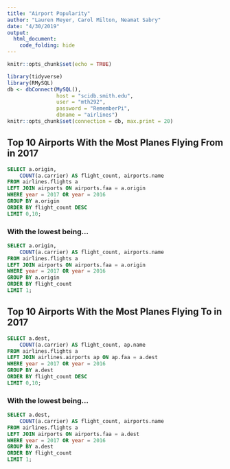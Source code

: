 ```yaml
---
title: "Airport Popularity"
author: "Lauren Meyer, Carol Milton, Neamat Sabry"
date: "4/30/2019"
output: 
  html_document:
    code_folding: hide
---
```


```r
knitr::opts_chunk$set(echo = TRUE)
```

```r
library(tidyverse)
library(RMySQL)
db <- dbConnect(MySQL(), 
                host = "scidb.smith.edu", 
                user = "mth292", 
                password = "RememberPi", 
                dbname = "airlines")
knitr::opts_chunk$set(connection = db, max.print = 20)
```

## Top 10 Airports With the Most Planes Flying From in 2017

```sql
SELECT a.origin, 
	COUNT(a.carrier) AS flight_count, airports.name
FROM airlines.flights a
LEFT JOIN airports ON airports.faa = a.origin
WHERE year = 2017 OR year = 2016
GROUP BY a.origin
ORDER BY flight_count DESC
LIMIT 0,10;
```

### With the lowest being...
```sql
SELECT a.origin, 
	COUNT(a.carrier) AS flight_count, airports.name
FROM airlines.flights a
LEFT JOIN airports ON airports.faa = a.origin
WHERE year = 2017 OR year = 2016
GROUP BY a.origin
ORDER BY flight_count
LIMIT 1;
```

## Top 10 Airports With the Most Planes Flying To in 2017

```sql
SELECT a.dest, 
	COUNT(a.carrier) AS flight_count, ap.name
FROM airlines.flights a
LEFT JOIN airlines.airports ap ON ap.faa = a.dest
WHERE year = 2017 OR year = 2016
GROUP BY a.dest
ORDER BY flight_count DESC
LIMIT 0,10;
```

### With the lowest being...
```sql
SELECT a.dest, 
	COUNT(a.carrier) AS flight_count, airports.name
FROM airlines.flights a
LEFT JOIN airports ON airports.faa = a.dest
WHERE year = 2017 OR year = 2016
GROUP BY a.dest
ORDER BY flight_count
LIMIT 1;
```

